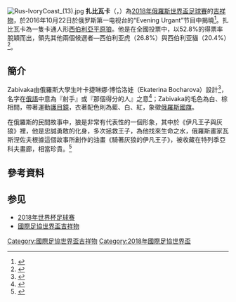 {{Infobox character
| image = [[File:2018_FIFA_World_Cup_Official_Mascot-Zabivaka.svg|250px]]
| name = 扎比瓦卡（Zabivaka）
| first = 2016年10月22日
<br/><!-- 注释出： -->
| gender      = 雄性
| creator = 叶卡捷琳娜·博恰罗娃
| species          =  [[西伯利亚平原狼|西伯利亚平原狼]]
}}
[[File:Rus-IvoryCoast_(13).jpg|thumb]]
'''扎比瓦卡'''（{{lang-la|'''Zabivaka'''}}，{{lang-ru|'''Забива́ка'''}}）為[[2018年世界盃足球賽|2018年俄羅斯世界盃足球賽]]的[[吉祥物|吉祥物]]，於2016年10月22日於俄罗斯第一电视台的“Evening Urgant”节目中揭曉<ref>{{Cite web |url=http://sputniknews.cn/russia/201610221021008349/ |title=卡通形象狼“Zabivaka”成为 2018年俄罗斯足球世界杯吉祥物 |access-date=2016-10-24 |archive-url=https://web.archive.org/web/20161024230931/http://sputniknews.cn/russia/201610221021008349/ |archive-date=2016-10-24 |dead-url=yes }}</ref>。扎比瓦卡為一隻卡通人形[[西伯利亞平原狼|西伯利亞平原狼]]。他是在全國投票中，以52.8%的得票率脫穎而出，領先其他兩個候選者—西伯利亚虎（26.8%）與西伯利亚貓（20.4%）<ref>{{cite press release|url=http://www.fifa.com/worldcup/news/y=2016/m=10/news=wolf-chosen-2018-fifa-world-cup-official-mascot-and-named-zabivaka-2845435.html|title=Wolf chosen as 2018 FIFA World Cup Official Mascot and named Zabivaka|publisher=[[FIFA|FIFA]]|date=2016-10-21|accessdate=2016-10-21|archive-date=2018-04-11|archive-url=https://web.archive.org/web/20180411215814/http://www.fifa.com/worldcup/news/y=2016/m=10/news=wolf-chosen-2018-fifa-world-cup-official-mascot-and-named-zabivaka-2845435.html|dead-url=no}}</ref>。

==簡介==
Zabivaka由俄羅斯大學生叶卡捷琳娜·博恰洛娃（Ekaterina Bocharova）設計<ref>{{Cite web |url=http://sports.ettoday.net/news/797740 |title=影／萌萌狼登場！ 2018俄羅斯世足賽吉祥物出爐  ET運動雲 |accessdate=2016-10-24 |archive-date=2016-10-24 |archive-url=https://web.archive.org/web/20161024232025/http://sports.ettoday.net/news/797740 |dead-url=no }}</ref>，名字在[[俄語|俄語]]中意為『射手』或『那個得分的人』之意<ref>{{Cite web |url=http://www.kitstown.com/news/1610225339 |title=Zabivaka—2018年俄罗斯世界杯官方吉祥物 |accessdate=2016-10-24 |archive-date=2016-10-24 |archive-url=https://web.archive.org/web/20161024223514/http://www.kitstown.com/news/1610225339 |dead-url=no }}</ref>；Zabivaka的毛色為白、棕相間，帶著運動[[護目鏡|護目鏡]]，衣著配色則為藍、白、紅，象徵[[俄羅斯國旗|俄羅斯國旗]]。

在俄羅斯的民間故事中，狼是非常有代表性的一個形象，其中於《伊凡王子與灰狼》裡，他是忠誠勇敢的化身，多次拯救王子，為他找來生命之水，俄羅斯畫家瓦斯涅佐夫根據這個故事所創作的油畫《騎著灰狼的伊凡王子》，被收藏在特列季亞科夫畫廊，相當珍貴。<ref>{{cite web |title=【世盃冷知識】今屆吉祥物 點解要用狼？ |url=https://hk.sports.yahoo.com/news/%E3%80%90%E4%B8%96%E7%9B%83%E5%86%B7%E7%9F%A5%E8%AD%98%E3%80%91%E4%BB%8A%E5%B1%86%E5%90%89%E7%A5%A5%E7%89%A9-%E9%BB%9E%E8%A7%A3%E8%A6%81%E7%94%A8%E7%8B%BC%EF%BC%9F-013813887.html |accessdate=2018-06-30 |archive-date=2018-06-20 |archive-url=https://web.archive.org/web/20180620124941/https://hk.sports.yahoo.com/news/%E3%80%90%E4%B8%96%E7%9B%83%E5%86%B7%E7%9F%A5%E8%AD%98%E3%80%91%E4%BB%8A%E5%B1%86%E5%90%89%E7%A5%A5%E7%89%A9-%E9%BB%9E%E8%A7%A3%E8%A6%81%E7%94%A8%E7%8B%BC%EF%BC%9F-013813887.html |dead-url=no }}</ref>

==參考資料==
{{reflist}}

== 参见 ==
*[[2018年世界杯足球赛|2018年世界杯足球赛]]
*[[國際足協世界盃吉祥物|國際足協世界盃吉祥物]]

{{2018年世界盃足球賽}}
{{FIFA World Cup symbols}}

[[Category:國際足協世界盃吉祥物|Category:國際足協世界盃吉祥物]]
[[Category:2018年國際足協世界盃|Category:2018年國際足協世界盃]]